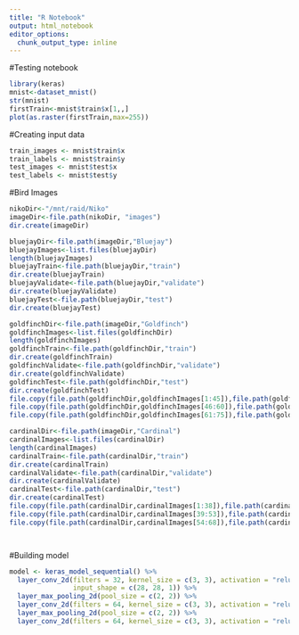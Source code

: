 ```yaml
---
title: "R Notebook"
output: html_notebook
editor_options: 
  chunk_output_type: inline
---
```


#Testing notebook
```r
library(keras)
mnist<-dataset_mnist()
str(mnist)
firstTrain<-mnist$train$x[1,,]
plot(as.raster(firstTrain,max=255))
```

#Creating input data
```r
train_images <- mnist$train$x
train_labels <- mnist$train$y
test_images <- mnist$test$x
test_labels <- mnist$test$y
```

#Bird Images
```r
nikoDir<-"/mnt/raid/Niko"
imageDir<-file.path(nikoDir, "images")
dir.create(imageDir)

bluejayDir<-file.path(imageDir,"Bluejay")
bluejayImages<-list.files(bluejayDir)
length(bluejayImages)
bluejayTrain<-file.path(bluejayDir,"train")
dir.create(bluejayTrain)
bluejayValidate<-file.path(bluejayDir,"validate")
dir.create(bluejayValidate)
bluejayTest<-file.path(bluejayDir,"test")
dir.create(bluejayTest)

goldfinchDir<-file.path(imageDir,"Goldfinch")
goldfinchImages<-list.files(goldfinchDir)
length(goldfinchImages)
goldfinchTrain<-file.path(goldfinchDir,"train")
dir.create(goldfinchTrain)
goldfinchValidate<-file.path(goldfinchDir,"validate")
dir.create(goldfinchValidate)
goldfinchTest<-file.path(goldfinchDir,"test")
dir.create(goldfinchTest)
file.copy(file.path(goldfinchDir,goldfinchImages[1:45]),file.path(goldfinchTrain))
file.copy(file.path(goldfinchDir,goldfinchImages[46:60]),file.path(goldfinchValidate))
file.copy(file.path(goldfinchDir,goldfinchImages[61:75]),file.path(goldfinchTest))

cardinalDir<-file.path(imageDir,"Cardinal")
cardinalImages<-list.files(cardinalDir)
length(cardinalImages)
cardinalTrain<-file.path(cardinalDir,"train")
dir.create(cardinalTrain)
cardinalValidate<-file.path(cardinalDir,"validate")
dir.create(cardinalValidate)
cardinalTest<-file.path(cardinalDir,"test")
dir.create(cardinalTest)
file.copy(file.path(cardinalDir,cardinalImages[1:38]),file.path(cardinalTrain))
file.copy(file.path(cardinalDir,cardinalImages[39:53]),file.path(cardinalValidate))
file.copy(file.path(cardinalDir,cardinalImages[54:68]),file.path(cardinalTest))




```

#Building model
```r
model <- keras_model_sequential() %>%
  layer_conv_2d(filters = 32, kernel_size = c(3, 3), activation = "relu",
                input_shape = c(28, 28, 1)) %>%
  layer_max_pooling_2d(pool_size = c(2, 2)) %>%
  layer_conv_2d(filters = 64, kernel_size = c(3, 3), activation = "relu") %>%
  layer_max_pooling_2d(pool_size = c(2, 2)) %>%
  layer_conv_2d(filters = 64, kernel_size = c(3, 3), activation = "relu")


```

